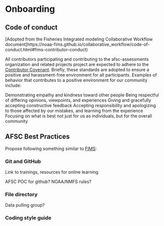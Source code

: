 # Onboarding {#onboarding}

## Code of conduct

[Adopted from the Fisheries Integrated modeling Collaborative Workflow document]https://noaa-fims.github.io/collaborative_workflow/code-of-conduct.html#fims-contributor-conduct)

All contributors participating and contributing to the afsc-assessments organization and related projects project are expected to adhere to the [Contributor Covenant](https://www.contributor-covenant.org/version/2/1/code_of_conduct/). Briefly, these standards are adopted to ensure a positive and harassment-free environment for all participants. Examples of behavior that contributes to a positive environment for our community include:

Demonstrating empathy and kindness toward other people
Being respectful of differing opinions, viewpoints, and experiences
Giving and gracefully accepting constructive feedback
Accepting responsibility and apologizing to those affected by our mistakes, and learning from the experience
Focusing on what is best not just for us as individuals, but for the overall community


## AFSC Best Practices

Propose following something similar to [FIMS](https://noaa-fims.github.io/collaborative_workflow/contributor-guidelines.html#contributor-guidelines): 

### Git and GitHub 

Link to trainings, resources for online learning

AFSC POC for github? NOAA/NMFS rules?

### File directory

Data pulling group?

### Coding style guide


